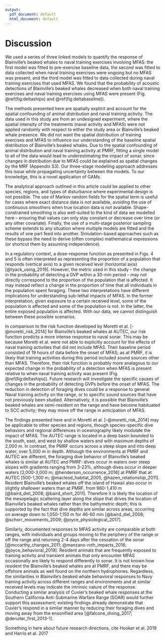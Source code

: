 ```yaml
---
output:
  pdf_document: default
  html_document: default
---
```


# Discussion

We used a series of three linked models to quantify the response of Blainville's beaked whales to naval training exercises involving MFAS: the first model was fitted to pre-exercise baseline data, the second was fitted to data collected when naval training exercises were ongoing but no MFAS was present, and the third model was fitted to data collected during naval training exercises that used MFAS.  We found that the probability of acoustic detections of Blainville's beaked whales decreased when both naval training exercises and naval training exercises using MFAS were present (Fig. \@ref(fig:deltaships) and \@ref(fig:deltabaseline)).

The methods presented here are spatially explicit and account for the spatial confounding of animal distribution and naval training activity. The data used in this study are from an undesigned experiment, where the spatial intensity of the treatments (naval activity and MFAS) were not applied randomly with respect to either the study area or Blainville's beaked whale presence.  We did not want the spatial distribution of training exercises and MFAS to influence our understanding of the baseline spatial distribution of Blainville's beaked whales. Due to the spatial confounding of animal distribution and naval training activity at PMRF, fitting a single model to all of the data would lead to underestimating the impact of sonar, since changes in distribution due to MFAS could be explained as spatial changes by the MRF (Appendix S3). Our three-stage modelling approach addresses this issue while propagating uncertainty between the models. To our knowledge, this is a novel application of GAMs.

The analytical approach outlined in this article could be applied to other species, regions, and types of disturbance where experimental design is not possible. The use of Markov random fields for the spatial term is useful for cases where exact distance data is not available, avoiding the use of continuous smoothers when true location data is not available. Shape-constrained smoothing is also well-suited to the kind of data we modelled here -- ensuring that values can only stay constant or decrease over time (or any other covariate). Finally, the use of a multi-stage posterior sampling scheme extends to any situation where multiple models are fitted and the results of one part feed into another. Simulation-based approaches such as these bypass the need to derive (often complex) mathematical expressions (or shortcut them by assuming independence).

In a regulatory context, a dose-response function as presented in Figs. 4 and 5 is often interpreted as representing the proportion of a population that responds (vertical axis) to a given received level (horizontal axis) [@tyack_using_2019].  However, the metric used in this study -- the change in the probability of detecting a GVP within a 30-min period -- may not directly correspond to the proportion of the population that is affected.  It may instead reflect a change in the proportion of time that all individuals in the population spent foraging.  These two interpretations have different implications for understanding sub-lethal impacts of MFAS.  In the former interpretation, given exposure to a certain received level, some of the population is affected and some of the population is not.  In the latter, the entire exposed population is affected. With our data, we cannot distinguish between these possible scenarios.

In comparison to the risk function developed by Moretti et al. [-@moretti_risk_2014] for Blainville's beaked whales at AUTEC, our risk function predicts a more intense response to naval sonar.  This may be because Moretti et al. were not able to explicitly account for the effects of naval training activities that did not include MFAS.  Their baseline period consisted of 19 hours of data before the onset of MFAS; as at PMRF, it is likely that training activities during this period included sound sources other than MFAS.  Therefore, their risk function is probably more analagous to our expected change in the probability of a detection when MFAS is present relative to when naval training activity was present (Fig. \@ref(fig:deltaships)). Future research will investigate the specific causes of changes in the probability of detecting GVPs before the onset of MFAS.  The reduction in detection of foraging dives could be a response to general Naval training activity on the range, or to specific sound sources that have not previously been studied.  Alternatively, it is possible that Blainville's beaked whales are semi-resident on the range and have become habituated to SCC activity; they may move off the range in anticipation of MFAS. 

The findings presented here and in Moretti et al. [-@moretti_risk_2014] may be applicable to other species and regions, though species-specific dive behaviors and regional differences in oceanography likely modulate the impact of MFAS. The AUTEC range is located in a deep basin bounded to the south, east, and west by shallow waters and with maximum depths of 2,000 m. In contrast, the PMRF occurs across a steep slope and into deep water, over 5,000 m in depth. Although the environments at PMRF and AUTEC are different, the foraging dive behavior of Blainville’s beaked whales is similar at AUTEC and PMRF: dives occur in waters over steep slopes with gradients ranging from 3-23\%, although dives occur in deeper waters [2,000-3,000 m; @henderson_occurrence_2016] at PMRF that at AUTEC [500-1,300 m; @macleod_habitat_2005, @hazen_relationship_2011]. Resident Blainville’s beaked whales off the island of Hawaii also occur in slightly shallower waters than at PMRF, from 980-1,410 m [@baird_diel_2008; @baird_short_2011]. Therefore it is likely the location of the mesopelagic scattering layer along the slope that drives the location of Blainville’s beaked whales rather than the bathymetric depth; this is supported by the fact that dive depths are similar across areas, occurring on average down to 1,050-1,150 m for 46-60 min [@baird_diel_2008; @schorr_movements_2009; @joyce_physiological_2017].

Similarly, documented responses to MFAS activity are comparable at both ranges, with individuals and groups moving to the periphery of the range or off the range and returning 2-4 days after the cessation of the sonar [@mccarthy_changes_2011; @manzano-roth_impacts_2016; @joyce_behavioral_2019]. Resident animals that are frequently exposed to training activity and transient animals that only encounter MFAS occasionally are likely to respond differently to sonar. It is not known how resident the Blainville’s beaked whales are at PMRF, and there may be offshore animals as well found on the northern hydrophones. Regardless, the similarities in Blainville’s beaked whale behavioral responses to Navy training activity across different ranges and environments and at similar received levels may indicate the intrinsic nature of the response. Conducting a similar analysis of Cuvier’s beaked whale responses at the Southern California Anti-Submarine Warfare Range (SOAR) would further support this assessment; existing findings already demonstrate that Cuvier’s respond in a similar manner by reducing their foraging dives and moving away from the ensonified area [@falcone_diving_2017; @deruiter_first_2013-1]. 

Something in here about future research directions, cite Hooker et al. 2019 and Harris et al. 2017


